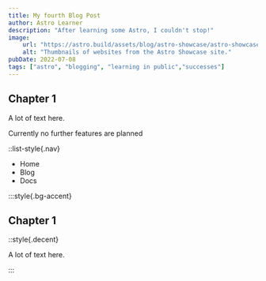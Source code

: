 ---
title: My fourth Blog Post
author: Astro Learner
description: "After learning some Astro, I couldn't stop!"
image: 
    url: "https://astro.build/assets/blog/astro-showcase/astro-showcase-screenshot.jpg"
    alt: "Thumbnails of websites from the Astro Showcase site."
pubDate: 2022-07-08
tags: ["astro", "blogging", "learning in public","successes"]
---
## Chapter 1


A lot of text here.


Currently no further features are planned

::list-style{.nav}

- Home
- Blog
- Docs

:::style{.bg-accent}

## Chapter 1

::style{.decent}

A lot of text here.

:::